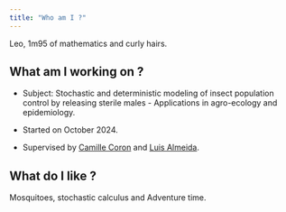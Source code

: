 ```yaml
---
title: "Who am I ?"
---
```


Leo, 1m95 of mathematics and curly hairs.

## What am I working on ?
* Subject: Stochastic and deterministic modeling of insect population control by releasing sterile males - Applications in agro-ecology and epidemiology.

* Started on October 2024.

* Supervised by [Camille Coron](https://camillecoron.github.io/) and [Luis Almeida](https://www.ljll.fr/~almeida/).

## What do I like ?
Mosquitoes, stochastic calculus and Adventure time.